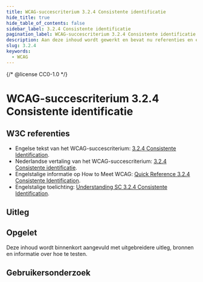 ```yaml
---
title: WCAG-succescriterium 3.2.4 Consistente identificatie
hide_title: true
hide_table_of_contents: false
sidebar_label: 3.2.4 Consistente identificatie
pagination_label: WCAG-succescriterium 3.2.4 Consistente identificatie
description: Aan deze inhoud wordt gewerkt en bevat nu referenties en een korte samenvatting.
slug: 3.2.4
keywords:
  - WCAG
---
```


{/* @license CC0-1.0 */}


# WCAG-succescriterium 3.2.4 Consistente identificatie

## W3C referenties

- Engelse tekst van het WCAG-succescriterium: [<span lang="en">3.2.4 Consistente Identification</span>](https://www.w3.org/TR/WCAG22/#consistent-identification).
- Nederlandse vertaling van het WCAG-succescriterium: [3.2.4 Consistente identificatie](https://www.w3.org/Translations/WCAG22-nl/#consistente-identificatie).
- Engelstalige informatie op <span lang="en">How to Meet WCAG</span>: [<span lang="en">Quick Reference 3.2.4 Consistente Identification</span>](https://www.w3.org/WAI/WCAG22/quickref/#consistent-identification).
- Engelstalige toelichting: [<span lang="en">Understanding SC 3.2.4 Consistente Identification</span>](https://www.w3.org/WAI/WCAG21/Understanding/consistent-identification.html).

## Uitleg

<Summary />

## Opgelet

Deze inhoud wordt binnenkort aangevuld met uitgebreidere uitleg, bronnen en informatie over hoe te testen.

## Gebruikersonderzoek

<CTAGebruikersonderzoek />

<WCAGFooterInfo />
